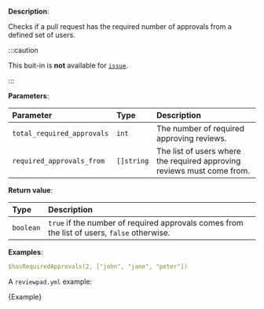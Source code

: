 
**Description**:

Checks if a pull request has the required number of approvals from a defined set of users.

:::caution

This buit-in is **not** available for [`issue`](/guides/syntax#workflow).

:::

**Parameters**:

| Parameter                  | Type       | Description                                                            |
| :------------------------- | :--------- | :--------------------------------------------------------------------- |
| `total_required_approvals` | `int`      | The number of required approving reviews.                              |
| `required_approvals_from`  | `[]string` | The list of users where the required approving reviews must come from. |

**Return value**:

| Type           | Description                                                                                 |
| :------------- | :------------------------------------------------------------------------------------------ |
| `boolean`      | `true` if the number of required approvals comes from the list of users, `false` otherwise. |

**Examples**:

```yml
$hasRequiredApprovals(2, ["john", "jane", "peter"])
```

A `reviewpad.yml` example:

<CodeBlock language="yml">{Example}</CodeBlock>
